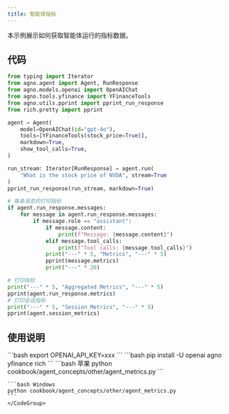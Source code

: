 ```yaml
---
title: 智能体指标
---
```

本示例展示如何获取智能体运行的指标数据。

## 代码

```python cookbook/agent_concepts/other/agent_metrics.py
from typing import Iterator
from agno.agent import Agent, RunResponse
from agno.models.openai import OpenAIChat
from agno.tools.yfinance import YFinanceTools
from agno.utils.pprint import pprint_run_response
from rich.pretty import pprint

agent = Agent(
    model=OpenAIChat(id="gpt-4o"),
    tools=[YFinanceTools(stock_price=True)],
    markdown=True,
    show_tool_calls=True,
)

run_stream: Iterator[RunResponse] = agent.run(
    "What is the stock price of NVDA", stream=True
)
pprint_run_response(run_stream, markdown=True)

# 每条消息的打印指标
if agent.run_response.messages:
    for message in agent.run_response.messages:
        if message.role == "assistant":
            if message.content:
                print(f"Message: {message.content}")
            elif message.tool_calls:
                print(f"Tool calls: {message.tool_calls}")
            print("---" * 5, "Metrics", "---" * 5)
            pprint(message.metrics)
            print("---" * 20)

# 打印指标
print("---" * 5, "Aggregated Metrics", "---" * 5)
pprint(agent.run_response.metrics)
# 打印会话指标
print("---" * 5, "Session Metrics", "---" * 5)
pprint(agent.session_metrics)
```

## 使用说明

<Steps>
  <Snippet file="create-venv-step.mdx" />

  <Step title="设置您的 API 密钥">
    ```bash
    export OPENAI_API_KEY=xxx
    ```
  </Step>

  <Step title="安装库">
    ```bash
    pip install -U openai agno yfinance rich
    ```
  </Step>

  <Step title="运行智能体">
    <CodeGroup>
    ```bash 苹果
    python cookbook/agent_concepts/other/agent_metrics.py
    ```

    ```bash Windows
    python cookbook/agent_concepts/other/agent_metrics.py
    ```
    </CodeGroup>
  </Step>
</Steps>